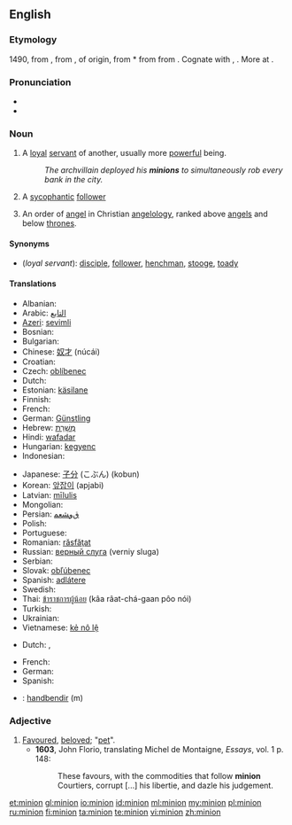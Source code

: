==English==
{{wikipedia}}

===Etymology===
1490, from {{etyl|frm}} {{term|mignon||lover, royal favourite, darling}}, from {{etyl|fro}} {{term|mignot||dainty, pleasing, gentle, kind|lang=fro}}, of {{etyl|gem}} origin, from {{etyl|frk}} *{{term||minnjo|love, friendship, affection, memory|lang=frk}} from {{proto|Germanic|minþiō||mindiō|affectionate thought, care|lang=en}} from {{proto|Indo-European|men-||mnā-|to think|lang=en}}. Cognate with {{goh}} {{term|minnja||love, care, affection, desire, memory|lang=goh}}, {{osx}} {{term|minnea||love|lang=osx}}. More at {{l|en|mind}}.

===Pronunciation===
* {{IPA|/ˈmɪnjən/}}
* {{homophones|minyan}}

===Noun===
{{en-noun}}

# A [[loyal]] [[servant]] of another, usually more [[powerful]] being.
#: ''The archvillain deployed his '''minions''' to simultaneously rob every bank in the city.''
# A [[sycophantic]] [[follower]]
# {{context|Biblical tradition}} An order of [[angel]] in Christian [[angelology]], ranked above [[angel]]s and below [[throne]]s.

====Synonyms====
* (''loyal servant''): [[disciple]], [[follower]], [[henchman]], [[stooge]], [[toady]]

====Translations====

{{trans-top|loyal servant of another more powerful being}}
* Albanian: {{t-|sq|favorit|xs=Albanian}}
* Arabic: [[التابع]]
* [[Azeri]]: [[sevimli]]
* Bosnian: {{t-|bs|štićenik}}
* Bulgarian: {{t+|bg|любимец|tr=ljubimec}}
* Chinese: [[奴才]] (núcái)
* Croatian: {{t-|hr|ljubimac}}
* Czech: [[oblíbenec]]
* Dutch: {{t-|nl|ondergeschikte}}
* Estonian: [[käsilane]]
* Finnish: {{t+|fi|käskyläinen}}
* French: {{t+|fr|subalterne|m|f}}
* German: [[Günstling]]
* Hebrew: [[מְשָׁרֵת]]
* Hindi: [[wafadar]]
* Hungarian: [[kegyenc]]
* Indonesian: {{t-|id|kaki tangan|xs=Indonesian}}
{{trans-mid}}
* Japanese: [[子分]] (こぶん) (kobun)
* Korean: [[앞잡이]] (apjabi)
* Latvian: [[mīlulis]]
* Mongolian: {{t-|mn|шадар|tr=šadar|sc=Cyrl|xs=Mongolian}}
* Persian: [[ﻕﻭﺸﻌﻤ]]
* Polish: {{t-|pl|sługa}}
* Portuguese: {{t-|pt|favorito}}
* Romanian: [[răsfăţat]]
* Russian: [[верный слуга]] (verniy sluga)
* Serbian: {{t-|sr|љубимац|tr=ljubimac|sc=Cyrl}}
* Slovak: [[obľúbenec]]
* Spanish: [[adlátere]]
* Swedish: {{t|sv|skyddsling}}
* Thai: [[ข้าราชการผู้น้อย]] (kâa râat-chá-gaan pôo nói)
* Turkish: {{t+|tr|dalkavuk}}
* Ukrainian: {{t-|uk|фаворит|tr=favorít|xs=Ukrainian}}
* Vietnamese: [[kẻ nô lệ]]
{{trans-bottom}}
{{trans-top|A sycophantic follower}}
* Dutch: {{t-|nl|slaafs volgeling}}, {{t+|nl|hielenlikker}}
{{trans-mid}}
* French: {{t|fr|laquais}}
* German: {{t|de|günstling}}
* Spanish: {{t|es|acólito}}
{{trans-bottom}}
{{checktrans-top}}
* {{ttbc|is}}: [[handbendir]] (m)
{{trans-bottom}}

===Adjective===
{{en-adj}}

# [[favoured|Favoured]], [[beloved]]; "[[pet]]".
#* '''1603''', John Florio, translating Michel de Montaigne, ''Essays'', vol. 1 p. 148:
#*: These favours, with the commodities that follow '''minion''' Courtiers, corrupt [...] his libertie, and dazle his judgement.

[[et:minion]]
[[gl:minion]]
[[io:minion]]
[[id:minion]]
[[ml:minion]]
[[my:minion]]
[[pl:minion]]
[[ru:minion]]
[[fi:minion]]
[[ta:minion]]
[[te:minion]]
[[vi:minion]]
[[zh:minion]]